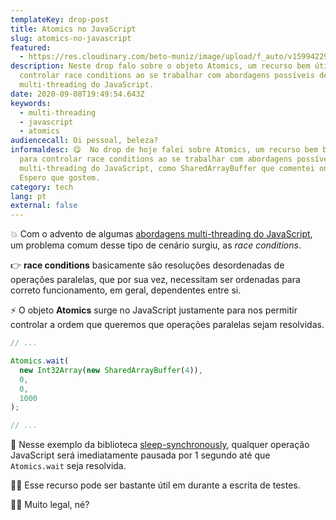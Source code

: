 ```yaml
---
templateKey: drop-post
title: Atomics no JavaScript
slug: atomics-no-javascript
featured:
  - https://res.cloudinary.com/beto-muniz/image/upload/f_auto/v1599422987/Titulo_Image_1_krcacc.jpg
description: Neste drop falo sobre o objeto Atomics, um recurso bem útil para
  controlar race conditions ao se trabalhar com abordagens possíveis de
  multi-threading do JavaScript.
date: 2020-09-08T19:49:54.643Z
keywords:
  - multi-threading
  - javascript
  - atomics
audiencecall: Oi pessoal, beleza?
informaldesc: 😋  No drop de hoje falei sobre Atomics, um recurso bem bacana
  para controlar race conditions ao se trabalhar com abordagens possíveis de
  multi-threading do JavaScript, como SharedArrayBuffer que comentei ontem.
  Espero que gostem.
category: tech
lang: pt
external: false
---
```


<Drop>

💥 Com o advento de algumas [abordagens multi-threading do JavaScript](), um problema comum desse tipo de cenário surgiu, as _race conditions_.

👉 **race conditions** basicamente são resoluções desordenadas de operações paralelas, que por sua vez, necessitam ser ordenadas para correto funcionamento, em geral, dependentes entre si. 

⚡️ O objeto **Atomics** surge no JavaScript justamente para nos permitir controlar a ordem que queremos que operações paralelas sejam resolvidas.  

```javascript
// ... 

Atomics.wait(
  new Int32Array(new SharedArrayBuffer(4)), 
  0, 
  0, 
  1000
);

// ... 
```

🎩 Nesse exemplo da biblioteca [sleep-synchronously](https://github.com/sindresorhus/sleep-synchronously/blob/master/index.js#L4), qualquer operação JavaScript será imediatamente pausada por 1 segundo até que `Atomics.wait` seja resolvida. 

👨‍💻 Esse recurso pode ser bastante útil em durante a escrita de testes. 

👨‍🎨 Muito legal, né?

</Drop>